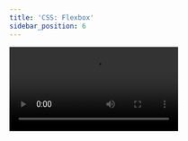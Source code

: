 ```yaml
---
title: 'CSS: Flexbox'
sidebar_position: 6
---
```


<video src='https://www.youtube.com/embed/6Ni8kIZMciQ' />

## Links mencionados

- [Flexbox (Mozilla)](https://developer.mozilla.org/pt-BR/docs/Lean/CSS/CSS_layout/Flexbox)
- [Flexbox Froggy](https://flexboxfroggy.com/)
